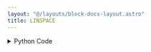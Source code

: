 ```yaml
---
layout: "@/layouts/block-docs-layout.astro"
title: LINSPACE
---
```



<PythonDocsDisplay docstring={docstring} />
<AppDisplay app={app} blockName="LINSPACE" client:visible />

<details>
<summary>Python Code</summary>
```python
import numpy as np
from flojoy import flojoy, Vector, OrderedPair
from typing import Optional


@flojoy
def LINSPACE(
    default: Optional[OrderedPair | Vector] = None,
    start: float = 10,
    end: float = 0,
    step: int = 1000,
) -> Vector:
    """The LINSPACE node generates data spaced evenly between two points.

    It uses the 'linspace' numpy function. It is useful for generating an x-axis for the OrderedPair data type.

    Inputs
    ------
    default : OrderedPair
        Optional input in case LINSPACE is used in a loop. Not used.

    Parameters
    ----------
    start : float
        The start point of the data.
    end : float
        The end point of the data.
    step : float
        The number of points in the vector.

    Returns
    -------
    Vector
        v: the vector between 'start' and 'end' with a 'step' number of points.
    """

    v = np.linspace(start, end, step)
    return Vector(v=v)

```
[Find this Flojoy Block on GitHub](https://github.com/flojoy-ai/blocks/blob/main/blocks/GENERATORS/SIMULATIONS/LINSPACE/LINSPACE.py)
</details>


## Example
